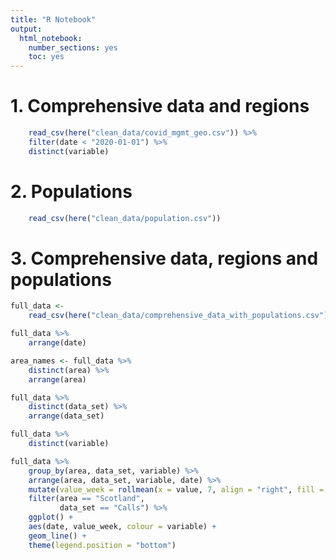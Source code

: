 ```yaml
---
title: "R Notebook"
output: 
  html_notebook: 
    number_sections: yes
    toc: yes
---
```

# 1. Comprehensive data and regions
```r
    read_csv(here("clean_data/covid_mgmt_geo.csv")) %>%
    filter(date < "2020-01-01") %>% 
    distinct(variable)

```


# 2. Populations
```r

    read_csv(here("clean_data/population.csv"))

```
# 3. Comprehensive data, regions and populations

```r
full_data <-
    read_csv(here("clean_data/comprehensive_data_with_populations.csv"))
```

```r
full_data %>% 
    arrange(date)

area_names <- full_data %>% 
    distinct(area) %>% 
    arrange(area)

full_data %>% 
    distinct(data_set) %>% 
    arrange(data_set)

full_data %>% 
    distinct(variable)

full_data %>%
    group_by(area, data_set, variable) %>% 
    arrange(area, data_set, variable, date) %>% 
    mutate(value_week = rollmean(x = value, 7, align = "right", fill = NA)) %>% 
    filter(area == "Scotland",
           data_set == "Calls") %>%
    ggplot() +
    aes(date, value_week, colour = variable) +
    geom_line() +
    theme(legend.position = "bottom")
```

